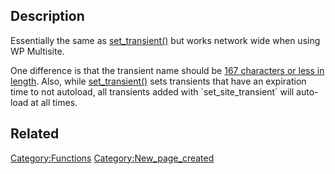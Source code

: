 {{Languages|
{{en|Function_Reference/set_site_transient}}
{{ja|関数リファレンス/set_site_transient}}
}}

== Description ==

Essentially the same as [[Function_Reference/set_transient | set_transient()]] but works network wide when using WP Multisite.

One difference is that the transient name should be [https://core.trac.wordpress.org/changeset/40432 167 characters or less in length].  Also, while [[Function_Reference/set_transient | set_transient()]] sets transients that have an expiration time to not autoload, all transients added with `set_site_transient` will auto-load at all times.

== Related ==
{{Transient Tags}}

{{Tag Footer}}

[[Category:Functions]]
[[Category:New_page_created]]